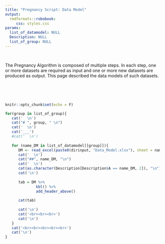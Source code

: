 ```yaml
---
title: "Pregnancy Script: Data Model"
output: 
  rmdformats::robobook:
     css: styles.css
params:
  list_of_datamodel: NULL
  Description: NULL
  list_of_group: NULL
---
```


<br>

The Pregnancy Algorithm is composed of multiple steps. In each step, one or more datasets are required as input and one or more new datasets are produced as output. This page described the data models of such datasets.

<br><br><br>
```r
knitr::opts_chunk$set(echo = F)
```


```r

for(group in list_of_group){
   cat('  \n')
   cat("# ", group, " \n")
   cat('  \n')
   cat('___') 
   #cat('  \n')
   
   for (name_DM in list_of_datamodel[[group]]){
      DM <- read_excel(paste0(dirinput, "Data_Model.xlsx"), sheet = name_DM)
      cat('  \n')  
      cat("##", name_DM, "\n") 
      cat('  \n')  
      cat(as.character(Description[Description$A == name_DM, 2]), "\n")
      cat('\n') 
      
      tab = DM %>%
              kbl() %>%
              add_header_above()
       
      cat(tab)
      
      cat('\n')
      cat('<br><br><br>') 
      cat('\n')
   }
   cat('<br><br><br><br><br>') 
   cat('\n')
}

```


